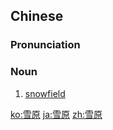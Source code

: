 ==Chinese==
{{zh-forms}}

===Pronunciation===
{{zh-pron
|m=xuěyuán
|c=syut3 jyun4
|mn=qz,xm,zz:soat-goân
|cat=n
}}

===Noun===
{{zh-noun}}

# [[snowfield]]

[[ko:雪原]]
[[ja:雪原]]
[[zh:雪原]]